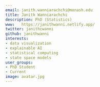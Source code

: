 ```yaml
---
email: janith.wanniarachchi@monash.edu
title: Janith Wanniarachchi
description: PhD (Statistics)
www:   https://janithwanni.netlify.app/
twitter: janithcwanni
github: janithwanni
interests:
- data visualization
- explainable AI
- statistical computing
- state space models
user_groups:
- PhD Student
- Current
image: avatar.jpg
---
```

